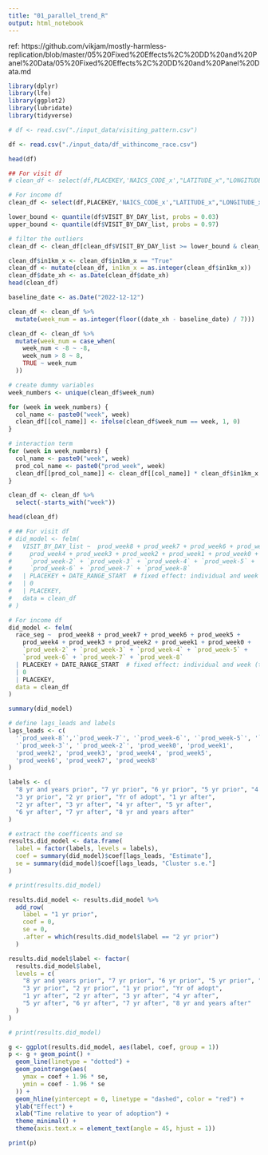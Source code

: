 ```yaml
---
title: "01_parallel_trend_R"
output: html_notebook
---
```


ref: https://github.com/vikjam/mostly-harmless-replication/blob/master/05%20Fixed%20Effects%2C%20DD%20and%20Panel%20Data/05%20Fixed%20Effects%2C%20DD%20and%20Panel%20Data.md 

```r
library(dplyr)
library(lfe)
library(ggplot2)
library(lubridate)
library(tidyverse)
```

```r
# df <- read.csv("./input_data/visiting_pattern.csv")

df <- read.csv("./input_data/df_withincome_race.csv")

head(df)
```


```r
## For visit df
# clean_df <- select(df,PLACEKEY,'NAICS_CODE_x',"LATITUDE_x","LONGITUDE_x","DATE_RANGE_START","in1km_x","VISIT_BY_DAY_list","date_xh","dow_x","tract","population","income","poverty_ratio","lessedu_ratio","female_ratio","white_ratio","black_ratio","asian_ratio","walk_work","transit_work","drive_work","SPEND_BY_DAY_x","SPEND_PER_TRANSACTION_BY_DAY_x")

# For income df
clean_df <- select(df,PLACEKEY,'NAICS_CODE_x',"LATITUDE_x","LONGITUDE_x","DATE_RANGE_START","in1km_x","VISIT_BY_DAY_list","date_xh","dow_x","tract","population","income","poverty_ratio","lessedu_ratio","female_ratio","white_ratio","black_ratio","asian_ratio","walk_work","transit_work","drive_work","SPEND_BY_DAY_x","SPEND_PER_TRANSACTION_BY_DAY_x",'income_seg','race_seg')

lower_bound <- quantile(df$VISIT_BY_DAY_list, probs = 0.03)
upper_bound <- quantile(df$VISIT_BY_DAY_list, probs = 0.97)

# filter the outliers
clean_df <- clean_df[clean_df$VISIT_BY_DAY_list >= lower_bound & clean_df$VISIT_BY_DAY_list <= upper_bound, ]

clean_df$in1km_x <- clean_df$in1km_x == "True"
clean_df <- mutate(clean_df, in1km_x = as.integer(clean_df$in1km_x))
clean_df$date_xh <- as.Date(clean_df$date_xh)
head(clean_df)
```

```r
baseline_date <- as.Date("2022-12-12")

clean_df <- clean_df %>%
  mutate(week_num = as.integer(floor((date_xh - baseline_date) / 7)))

clean_df <- clean_df %>%
  mutate(week_num = case_when(
    week_num < -8 ~ -8,
    week_num > 8 ~ 8,
    TRUE ~ week_num
  ))

# create dummy variables
week_numbers <- unique(clean_df$week_num)

for (week in week_numbers) {
  col_name <- paste0("week", week)
  clean_df[[col_name]] <- ifelse(clean_df$week_num == week, 1, 0)
} 

# interaction term
for (week in week_numbers) {
  col_name <- paste0("week", week)
  prod_col_name <- paste0("prod_week", week)
  clean_df[[prod_col_name]] <- clean_df[[col_name]] * clean_df$in1km_x
}

clean_df <- clean_df %>%
  select(-starts_with("week"))

head(clean_df)
```

```r
# ## For visit df
# did_model <- felm(
#   VISIT_BY_DAY_list ~  prod_week8 + prod_week7 + prod_week6 + prod_week5 +
#     prod_week4 + prod_week3 + prod_week2 + prod_week1 + prod_week0 +
#     `prod_week-2` + `prod_week-3` + `prod_week-4` + `prod_week-5` +
#     `prod_week-6` + `prod_week-7` + `prod_week-8`
#   | PLACEKEY + DATE_RANGE_START  # fixed effect: individual and week (time)
#   | 0  
#   | PLACEKEY, 
#   data = clean_df
# )

# For income df
did_model <- felm(
  race_seg ~  prod_week8 + prod_week7 + prod_week6 + prod_week5 +
    prod_week4 + prod_week3 + prod_week2 + prod_week1 + prod_week0 +
    `prod_week-2` + `prod_week-3` + `prod_week-4` + `prod_week-5` +
    `prod_week-6` + `prod_week-7` + `prod_week-8`
  | PLACEKEY + DATE_RANGE_START  # fixed effect: individual and week (time)
  | 0  
  | PLACEKEY,  
  data = clean_df
)

summary(did_model)

```

```r
# define lags_leads and labels
lags_leads <- c(
  '`prod_week-8`','`prod_week-7`', '`prod_week-6`', '`prod_week-5`', '`prod_week-4`', 
  '`prod_week-3`', '`prod_week-2`', 'prod_week0', 'prod_week1', 
  'prod_week2', 'prod_week3', 'prod_week4', 'prod_week5', 
  'prod_week6', 'prod_week7', 'prod_week8'
)

labels <- c(
  "8 yr and years prior", "7 yr prior", "6 yr prior", "5 yr prior", "4 yr prior", 
  "3 yr prior", "2 yr prior", "Yr of adopt", "1 yr after", 
  "2 yr after", "3 yr after", "4 yr after", "5 yr after", 
  "6 yr after", "7 yr after", "8 yr and years after"
)

# extract the coefficents and se
results.did_model <- data.frame(
  label = factor(labels, levels = labels), 
  coef = summary(did_model)$coef[lags_leads, "Estimate"],  
  se = summary(did_model)$coef[lags_leads, "Cluster s.e."] 
)

# print(results.did_model)

results.did_model <- results.did_model %>%
  add_row(
    label = "1 yr prior", 
    coef = 0, 
    se = 0,  
    .after = which(results.did_model$label == "2 yr prior")  
  )

results.did_model$label <- factor(
  results.did_model$label,
  levels = c(
    "8 yr and years prior", "7 yr prior", "6 yr prior", "5 yr prior", "4 yr prior", 
    "3 yr prior", "2 yr prior", "1 yr prior", "Yr of adopt", 
    "1 yr after", "2 yr after", "3 yr after", "4 yr after", 
    "5 yr after", "6 yr after", "7 yr after", "8 yr and years after"
  )
)

# print(results.did_model)

g <- ggplot(results.did_model, aes(label, coef, group = 1))
p <- g + geom_point() +
  geom_line(linetype = "dotted") +
  geom_pointrange(aes(
    ymax = coef + 1.96 * se,  
    ymin = coef - 1.96 * se   
  )) +
  geom_hline(yintercept = 0, linetype = "dashed", color = "red") +  
  ylab("Effect") +  
  xlab("Time relative to year of adoption") +  
  theme_minimal() +  
  theme(axis.text.x = element_text(angle = 45, hjust = 1))  

print(p)
```
